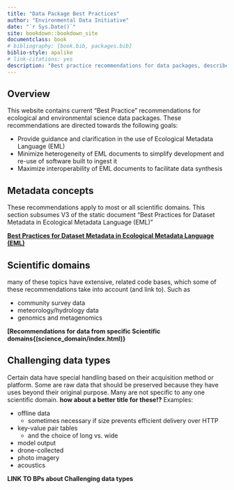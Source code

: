 ```yaml
--- 
title: "Data Package Best Practices"
author: "Environmental Data Initiative"
date: "`r Sys.Date()`"
site: bookdown::bookdown_site
documentclass: book
# bibliography: [book.bib, packages.bib]
biblio-style: apalike
# link-citations: yes
description: "Best practice recommendations for data packages, described by Ecological Metadata Language (EML)."
---
```


## Overview {-}
This website contains current “Best Practice” recommendations for ecological and environmental science data packages. These recommendations are directed towards the following goals:

- Provide guidance and clarification in the use of Ecological Metadata Language (EML)
- Minimize heterogeneity of EML documents to simplify development and re-use of software built to ingest it
- Maximize interoperability of EML documents to facilitate data synthesis


## Metadata concepts {-}
These recommendations apply to most or all scientific domains. This section subsumes V3 of the static document "Best Practices for Dataset Metadata in Ecological Metadata Language (EML)"

 **[Best Practices for Dataset Metadata in Ecological Metadata Language (EML)](EMLmetadata/index.html)**
  
## Scientific domains {-}
many of these topics have extensive, related code bases, which some of these recommendations take into account (and link to). Such as

- community survey data
- meteorology/hydrology data
- genomics and metagenomics
  
**[Recommendations for data from specific Scientific domains{(science_domain/index.html)}**
  
## Challenging data types {-}
Certain data have special handling based on their acquisition method or platform. Some are raw data that should be preserved because they have uses beyond their original purpose. Many are not specific to any one scientific domain. **how about a better title for these!?** Examples:

- offline data 
  - sometimes necessary if size prevents efficient delivery over HTTP
- key-value pair tables 
  - and the choice of long vs. wide
- model output
- drone-collected
- photo imagery
- acoustics

**LINK TO BPs about Challenging data types**


